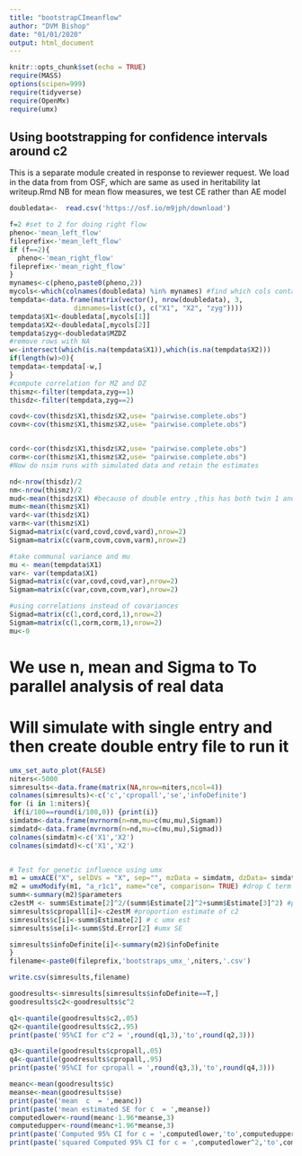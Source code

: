 ```yaml
---
title: "bootstrapCImeanflow"
author: "DVM Bishop"
date: "01/01/2020"
output: html_document
---
```


```r
knitr::opts_chunk$set(echo = TRUE)
require(MASS)
options(scipen=999)
require(tidyverse)
require(OpenMx)
require(umx)
```

## Using bootstrapping for confidence intervals around c2

This is a separate module created in response to reviewer request.
We load in the data from from OSF, which are same as used in heritability lat writeup.Rmd
NB for mean flow measures, we test CE rather than AE model

```r
doubledata<-  read.csv('https://osf.io/m9jph/download') 
```

```r

f=2 #set to 2 for doing right flow
pheno<-'mean_left_flow'
fileprefix<-'mean_left_flow'
if (f==2){
  pheno<-'mean_right_flow'
fileprefix<-'mean_right_flow'
}
mynames<-c(pheno,paste0(pheno,2))
mycols<-which(colnames(doubledata) %in% mynames) #find which cols contain twin data
tempdata<-data.frame(matrix(vector(), nrow(doubledata), 3,
                dimnames=list(c(), c("X1", "X2", "zyg"))))
tempdata$X1<-doubledata[,mycols[1]]
tempdata$X2<-doubledata[,mycols[2]]
tempdata$zyg<-doubledata$MZDZ
#remove rows with NA
w<-intersect(which(is.na(tempdata$X1)),which(is.na(tempdata$X2)))
if(length(w)>0){
tempdata<-tempdata[-w,]
}
#compute correlation for MZ and DZ
thismz<-filter(tempdata,zyg==1)
thisdz<-filter(tempdata,zyg==2)

covd<-cov(thisdz$X1,thisdz$X2,use= "pairwise.complete.obs")
covm<-cov(thismz$X1,thismz$X2,use= "pairwise.complete.obs")


cord<-cor(thisdz$X1,thisdz$X2,use= "pairwise.complete.obs")
corm<-cor(thismz$X1,thismz$X2,use= "pairwise.complete.obs")
#Now do nsim runs with simulated data and retain the estimates

nd<-nrow(thisdz)/2
nm<-nrow(thismz)/2
mud<-mean(thisdz$X1) #because of double entry ,this has both twin 1 and 2 included
mum<-mean(thismz$X1)
vard<-var(thisdz$X1)
varm<-var(thismz$X1)
Sigmad=matrix(c(vard,covd,covd,vard),nrow=2)
Sigmam=matrix(c(varm,covm,covm,varm),nrow=2)

#take communal variance and mu
mu <- mean(tempdata$X1)
var<- var(tempdata$X1)
Sigmad=matrix(c(var,covd,covd,var),nrow=2)
Sigmam=matrix(c(var,covm,covm,var),nrow=2)

#using correlations instead of covariances
Sigmad=matrix(c(1,cord,cord,1),nrow=2)
Sigmam=matrix(c(1,corm,corm,1),nrow=2)
mu<-0
```
# We use n, mean and Sigma to To parallel analysis of real data
# Will simulate with single entry and then create double entry file to run it

```r
umx_set_auto_plot(FALSE)
niters<-5000
simresults<-data.frame(matrix(NA,nrow=niters,ncol=4))
colnames(simresults)<-c('c','cpropall','se','infoDefinite')
for (i in 1:niters){
 if(i/100==round(i/100,0)) {print(i)}
simdatm<-data.frame(mvrnorm(n=nm,mu=c(mu,mu),Sigmam))
simdatd<-data.frame(mvrnorm(n=nd,mu=c(mu,mu),Sigmad))
colnames(simdatm)<-c('X1','X2')
colnames(simdatd)<-c('X1','X2')


# Test for genetic influence using umx
m1 = umxACE("X", selDVs = "X", sep="", mzData = simdatm, dzData= simdatd)
m2 = umxModify(m1, "a_r1c1", name="ce", comparison= TRUE) #drop C term - this is our starting model
summ<-summary(m2)$parameters
c2estM <- summ$Estimate[2]^2/(summ$Estimate[2]^2+summ$Estimate[3]^2) #proportion of sumsq assoc with a2
simresults$cpropall[i]<-c2estM #proportion estimate of c2
simresults$c[i]<-summ$Estimate[2] # c umx est
simresults$se[i]<-summ$Std.Error[2] #umx SE

simresults$infoDefinite[i]<-summary(m2)$infoDefinite
} 
filename<-paste0(fileprefix,'bootstraps_umx_',niters,'.csv')

write.csv(simresults,filename)

goodresults<-simresults[simresults$infoDefinite==T,]
goodresults$c2<-goodresults$c^2

q1<-quantile(goodresults$c2,.05)
q2<-quantile(goodresults$c2,.95)
print(paste('95%CI for c^2 = ',round(q1,3),'to',round(q2,3)))

q3<-quantile(goodresults$cpropall,.05)
q4<-quantile(goodresults$cpropall,.95)
print(paste('95%CI for cpropall = ',round(q3,3),'to',round(q4,3)))

meanc<-mean(goodresults$c)
meanse<-mean(goodresults$se)
print(paste('mean  c  = ',meanc))
print(paste('mean estimated SE for c  = ',meanse))
computedlower<-round(meanc-1.96*meanse,3)
computedupper<-round(meanc+1.96*meanse,3)
print(paste('Computed 95% CI for c = ',computedlower,'to',computedupper))
print(paste('squared Computed 95% CI for c = ',computedlower^2,'to',computedupper^2))
       

```


